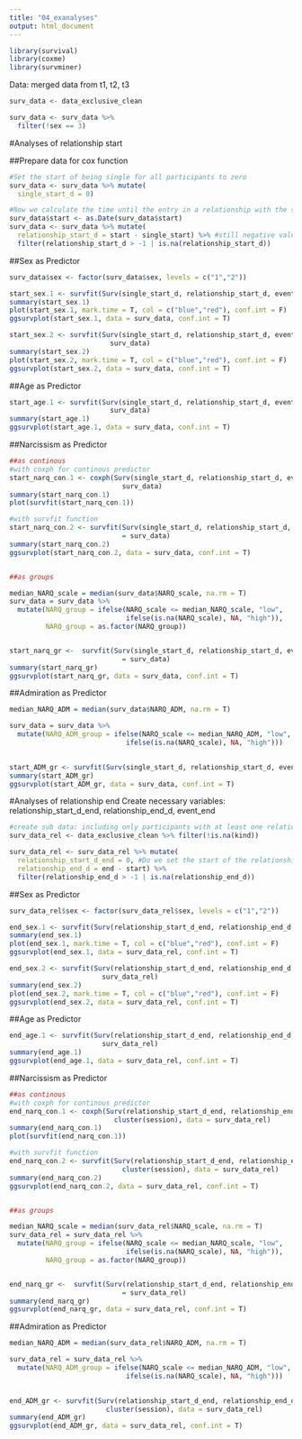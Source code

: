 ```yaml
---
title: "04_exanalyses"
output: html_document
---
```


```r
library(survival)
library(coxme)
library(survminer)
```


Data: merged data from t1, t2, t3
```r
surv_data <- data_exclusive_clean

surv_data <- surv_data %>%
  filter(!sex == 3)
```


#Analyses of relationship start

##Prepare data for cox function
```r
#Set the start of being single for all participants to zero
surv_data <- surv_data %>% mutate(
  single_start_d = 0)

#Now we calculate the time until the entry in a relationship with the starting date of the relationship
surv_data$start <- as.Date(surv_data$start)
surv_data <- surv_data %>% mutate(
  relationship_start_d = start - single_start) %>% #still negative values, needs further checking, approx. 10
  filter(relationship_start_d > -1 | is.na(relationship_start_d))

```

##Sex as Predictor
```r

surv_data$sex <- factor(surv_data$sex, levels = c("1","2"))

start_sex.1 <- survfit(Surv(single_start_d, relationship_start_d, event) ~ sex, data = surv_data)
summary(start_sex.1)
plot(start_sex.1, mark.time = T, col = c("blue","red"), conf.int = F)
ggsurvplot(start_sex.1, data = surv_data, conf.int = T)

start_sex.2 <- survfit(Surv(single_start_d, relationship_start_d, event) ~ sex + cluster(session), data = 
                         surv_data)
summary(start_sex.2)
plot(start_sex.2, mark.time = T, col = c("blue","red"), conf.int = F)
ggsurvplot(start_sex.2, data = surv_data, conf.int = T)
```

##Age as Predictor
```r
start_age.1 <- survfit(Surv(single_start_d, relationship_start_d, event) ~ age + cluster(session), data = 
                         surv_data)
summary(start_age.1)
ggsurvplot(start_age.1, data = surv_data, conf.int = T)

```

##Narcissism as Predictor
```r
##as continous 
#with coxph for continous predictor
start_narq_con.1 <- coxph(Surv(single_start_d, relationship_start_d, event) ~ NARQ_scale + cluster(session), data =
                            surv_data)
summary(start_narq_con.1)
plot(survfit(start_narq_con.1))

#with survfit function
start_narq_con.2 <- survfit(Surv(single_start_d, relationship_start_d, event) ~ NARQ_scale + cluster(session), data
                            = surv_data)
summary(start_narq_con.2)
ggsurvplot(start_narq_con.2, data = surv_data, conf.int = T)


##as groups

median_NARQ_scale = median(surv_data$NARQ_scale, na.rm = T)
surv_data = surv_data %>%
  mutate(NARQ_group = ifelse(NARQ_scale <= median_NARQ_scale, "low", 
                             ifelse(is.na(NARQ_scale), NA, "high")),
         NARQ_group = as.factor(NARQ_group))


start_narq_gr <-  survfit(Surv(single_start_d, relationship_start_d, event) ~ NARQ_group + cluster(session), data
                            = surv_data)
summary(start_narq_gr)
ggsurvplot(start_narq_gr, data = surv_data, conf.int = T)

```

##Admiration as Predictor
```r
median_NARQ_ADM = median(surv_data$NARQ_ADM, na.rm = T)

surv_data = surv_data %>%
  mutate(NARQ_ADM_group = ifelse(NARQ_scale <= median_NARQ_ADM, "low", 
                             ifelse(is.na(NARQ_scale), NA, "high")))
                             

start_ADM_gr <- survfit(Surv(single_start_d, relationship_start_d, event) ~ NARQ_ADM_group + cluster(session), data = surv_data)
summary(start_ADM_gr)
ggsurvplot(start_ADM_gr, data = surv_data, conf.int = T)
```




#Analyses of relationship end
    Create necessary variables: relationship_start_d_end, relationship_end_d, event_end
```r
#create sub data: including only participants with at least one relationship
surv_data_rel <- data_exclusive_clean %>% filter(!is.na(kind))

surv_data_rel <- surv_data_rel %>% mutate(
  relationship_start_d_end = 0, #Do we set the start of the relationship to O, similiar to the beginning of being                                   single above?
  relationship_end_d = end - start) %>%
  filter(relationship_end_d > -1 | is.na(relationship_end_d))

```


##Sex as Predictor
```r

surv_data_rel$sex <- factor(surv_data_rel$sex, levels = c("1","2"))

end_sex.1 <- survfit(Surv(relationship_start_d_end, relationship_end_d, event_end) ~ sex, data = surv_data_rel)
summary(end_sex.1)
plot(end_sex.1, mark.time = T, col = c("blue","red"), conf.int = F)
ggsurvplot(end_sex.1, data = surv_data_rel, conf.int = T)

end_sex.2 <- survfit(Surv(relationship_start_d_end, relationship_end_d, event_end) ~ sex + cluster(session), data =
                       surv_data_rel)
summary(end_sex.2)
plot(end_sex.2, mark.time = T, col = c("blue","red"), conf.int = F)
ggsurvplot(end_sex.2, data = surv_data_rel, conf.int = T)
```

##Age as Predictor
```r
end_age.1 <- survfit(Surv(relationship_start_d_end, relationship_end_d, event_end) ~ age + cluster(session), data =
                       surv_data_rel)
summary(end_age.1)
ggsurvplot(end_age.1, data = surv_data_rel, conf.int = T)

```

##Narcissism as Predictor
```r
##as continous 
#with coxph for continous predictor
end_narq_con.1 <- coxph(Surv(relationship_start_d_end, relationship_end_d, event_end) ~ NARQ_scale + 
                          cluster(session), data = surv_data_rel)
summary(end_narq_con.1)
plot(survfit(end_narq_con.1))

#with survfit function
end_narq_con.2 <- survfit(Surv(relationship_start_d_end, relationship_end_d, event_end) ~ NARQ_scale + 
                            cluster(session), data = surv_data_rel)
summary(end_narq_con.2)
ggsurvplot(end_narq_con.2, data = surv_data_rel, conf.int = T)


##as groups

median_NARQ_scale = median(surv_data_rel$NARQ_scale, na.rm = T)
surv_data_rel = surv_data_rel %>%
  mutate(NARQ_group = ifelse(NARQ_scale <= median_NARQ_scale, "low", 
                             ifelse(is.na(NARQ_scale), NA, "high")),
         NARQ_group = as.factor(NARQ_group))


end_narq_gr <-  survfit(Surv(relationship_start_d_end, relationship_end_d, event_end) ~ NARQ_group + cluster(session), data
                            = surv_data_rel)
summary(end_narq_gr)
ggsurvplot(end_narq_gr, data = surv_data_rel, conf.int = T)

```

##Admiration as Predictor
```r
median_NARQ_ADM = median(surv_data_rel$NARQ_ADM, na.rm = T)

surv_data_rel = surv_data_rel %>%
  mutate(NARQ_ADM_group = ifelse(NARQ_scale <= median_NARQ_ADM, "low", 
                             ifelse(is.na(NARQ_scale), NA, "high")))
                             

end_ADM_gr <- survfit(Surv(relationship_start_d_end, relationship_end_d, event_end) ~ NARQ_ADM_group + 
                        cluster(session), data = surv_data_rel)
summary(end_ADM_gr)
ggsurvplot(end_ADM_gr, data = surv_data_rel, conf.int = T)
```


